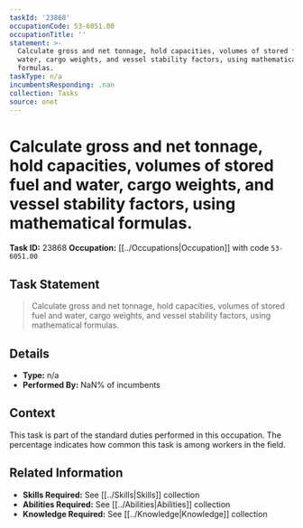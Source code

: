 ```yaml
---
taskId: '23868'
occupationCode: 53-6051.00
occupationTitle: ''
statement: >-
  Calculate gross and net tonnage, hold capacities, volumes of stored fuel and
  water, cargo weights, and vessel stability factors, using mathematical
  formulas.
taskType: n/a
incumbentsResponding: .nan
collection: Tasks
source: onet
---
```

# Calculate gross and net tonnage, hold capacities, volumes of stored fuel and water, cargo weights, and vessel stability factors, using mathematical formulas.

**Task ID:** 23868
**Occupation:** [[../Occupations|Occupation]] with code `53-6051.00`

## Task Statement

> Calculate gross and net tonnage, hold capacities, volumes of stored fuel and water, cargo weights, and vessel stability factors, using mathematical formulas.

## Details

- **Type:** n/a
- **Performed By:** NaN% of incumbents

## Context

This task is part of the standard duties performed in this occupation. The percentage indicates how common this task is among workers in the field.

## Related Information

- **Skills Required:** See [[../Skills|Skills]] collection
- **Abilities Required:** See [[../Abilities|Abilities]] collection
- **Knowledge Required:** See [[../Knowledge|Knowledge]] collection
